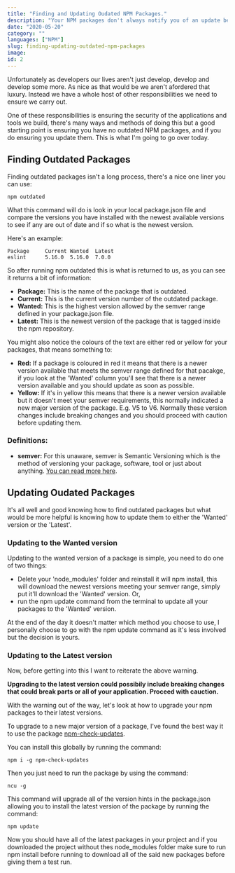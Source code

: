 ```yaml
---
title: "Finding and Updating Oudated NPM Packages."
description: "Your NPM packages don't always notify you of an update being available so it's good practice to know how to find and update outdated NPM packages."
date: "2020-05-20"
category: ""
languages: ["NPM"]
slug: finding-updating-outdated-npm-packages
image: 
id: 2
---
```


Unfortunately as developers our lives aren't just develop, develop and develop some more. As nice as that would be we aren't afordered that luxury. 
Instead we have a whole host of other responsibilities we need to ensure we carry out.

One of these responsibilities is ensuring the security of the applications and tools we build, there's many ways and methods of doing this but a good starting point is ensuring you have no
outdated NPM packages, and if you do ensuring you update them. This is what I'm going to go over today.

## Finding Outdated Packages

Finding outdated packages isn't a long process, there's a nice one liner you can use:

```
npm outdated
```

What this command will do is look in your local package.json file and compare the versions you have installed with the newest available versions to see if any are out of date and if so what
is the newest version.

Here's an example:

```
Package     Current Wanted  Latest
eslint      5.16.0  5.16.0  7.0.0
```

So after running npm outdated this is what is returned to us, as you can see it returns a bit of information:

- **Package:** This is the name of the package that is outdated.
- **Current:** This is the current version number of the outdated package.
- **Wanted:** This is the highest version allowed by the semver range defined in your package.json file.
- **Latest:** This is the newest version of the package that is tagged inside the npm repository.

You might also notice the colours of the text are either red or yellow for your packages, that means something to:

- **Red:** If a package is coloured in red it means that there is a newer version available that meets the semver range defined for that pacakge, if you look at the 'Wanted' column you'll see that 
there is a newer version available and you should update as soon as possible.
- **Yellow:** If it's in yellow this means that there is a newer version available but it doesn't meet your semver requirements, this normally indicated a new major version of the package. E.g. V5 to V6.
Normally these version changes include breaking changes and you should proceed with caution before updating them.

### Definitions:

- **semver:** For this unaware, semver is Semantic Versioning which is the method of versioning your package, software, tool or just about anything. [You can read more here]('https://semver.org/').

## Updating Oudated Packages

It's all well and good knowing how to find outdated packages but what would be more helpful is knowing how to update them to either the 'Wanted' version or the 'Latest'.

### Updating to the Wanted version

Updating to the wanted version of a package is simple, you need to do one of two things:

- Delete your 'node_modules' folder and reinstall it will npm install, this will download the newest versions meeting your semver range, simply put it'll download the 'Wanted' version. Or,
- run the npm update command from the terminal to update all your packages to the 'Wanted' version.

At the end of the day it doesn't matter which method you choose to use, I personally choose to go with the npm update command as it's less involved but the decision is yours.

### Updating to the Latest version

Now, before getting into this I want to reiterate the above warning. 

**Upgrading to the latest version could possibily include breaking changes that could break parts or all of your application. Proceed with cauction.**

With the warning out of the way, let's look at how to upgrade your npm packages to their latest versions.

To upgrade to a new major version of a package, I've found the best way it to use the package [npm-check-updates]('https://www.npmjs.com/package/npm-check-updates').

You can install this globally by running the command:

```
npm i -g npm-check-updates
```

Then you just need to run the package by using the command:

```
ncu -g
```

This command will upgrade all of the version hints in the package.json allowing you to install the latest version of the package by running the command:

```
npm update
```

Now you should have all of the latest packages in your project and if you downloaded the project without thes node_modules folder make sure to run npm install before running to download
all of the said new packages before giving them a test run.